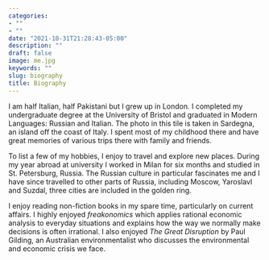 ```yaml
---
categories:
- ""
- ""
date: "2021-10-31T21:28:43-05:00"
description: ""
draft: false
image: me.jpg
keywords: ""
slug: biography
title: Biography
---
```

I am half Italian, half Pakistani but I grew up in London. I completed my undergraduate degree at the University of Bristol and graduated in Modern Languages: Russian and Italian. The photo in this tile is taken in Sardegna, an island off the coast of Italy. I spent most of my childhood there and have great memories of various trips there with family and friends. 

To list a few of my hobbies, I enjoy to travel and explore new places. During my year abroad at university I worked in Milan for six months and studied in St. Petersburg, Russia. The Russian culture in particular fascinates me and I have since travelled to other parts of Russia, including Moscow, Yaroslavl and Suzdal, three cities are included in the golden ring. 

I enjoy reading non-fiction books in my spare time, particularly on current affairs. I highly enjoyed *freakonomics* which applies rational economic analysis to everyday situations and explains how the way we normally make decisions is often irrational. I also enjoyed *The Great Disruption* by Paul Gilding, an Australian environmentalist who discusses the environmental and economic crisis we face. 